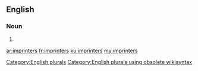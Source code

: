 ==English==

===Noun===
{{head|en}}

# {{plural of|imprinter}}

[[Category:English plurals]][[Category:English plurals using obsolete wikisyntax]]

[[ar:imprinters]]
[[fr:imprinters]]
[[ku:imprinters]]
[[my:imprinters]]